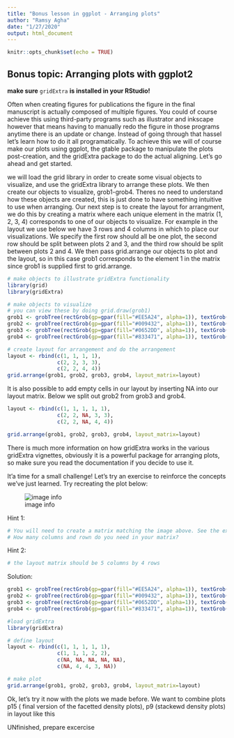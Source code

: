 ---
title: "Bonus lesson in ggplot - Arranging plots"
author: "Ramsy Agha"
date: "1/27/2020"
output: html_document
---

```{r setup, include=FALSE}
knitr::opts_chunk$set(echo = TRUE)
```

## Bonus topic: Arranging plots with ggplot2

__make sure__ `gridExtra` __is installed in your RStudio!__

Often when creating figures for publications the figure in the final manuscript is actually composed of multiple figures. You could of course achieve this using third-party programs such as illustrator and inkscape however that means having to manually redo the figure in those programs anytime there is an update or change. Instead of going through that hassel let’s learn how to do it all programatically. To achieve this we will of course make our plots using ggplot, the gtable package to manipulate the plots post-creation, and the gridExtra package to do the actual aligning. Let’s go ahead and get started.

we will load the grid library in order to create some visual objects to visualize, and use the gridExtra library to arrange these plots. We then create our objects to visualize, grob1-grob4. Theres no need to understand how these objects are created, this is just done to have something intuitive to use when arranging. Our next step is to create the layout for arrangment, we do this by creating a matrix where each unique element in the matrix (1, 2, 3, 4) corresponds to one of our objects to visualize. For example in the layout we use below we have 3 rows and 4 columns in which to place our visualizations. We specify the first row should all be one plot, the second row should be split between plots 2 and 3, and the third row should be split between plots 2 and 4. We then pass grid.arrange our objects to plot and the layout, so in this case grob1 corresponds to the element 1 in the matrix since grob1 is supplied first to grid.arrange.

```{r grid_conceptual}
# make objects to illustrate gridExtra functionality
library(grid)
library(gridExtra)

# make objects to visualize
# you can view these by doing grid.draw(grob1)
grob1 <- grobTree(rectGrob(gp=gpar(fill="#EE5A24", alpha=1)), textGrob("1", gp=gpar(fontsize=28)))
grob2 <- grobTree(rectGrob(gp=gpar(fill="#009432", alpha=1)), textGrob("2", gp=gpar(fontsize=28)))
grob3 <- grobTree(rectGrob(gp=gpar(fill="#0652DD", alpha=1)), textGrob("3", gp=gpar(fontsize=28)))
grob4 <- grobTree(rectGrob(gp=gpar(fill="#833471", alpha=1)), textGrob("4", gp=gpar(fontsize=28)))

# create layout for arrangement and do the arrangement
layout <- rbind(c(1, 1, 1, 1),
                c(2, 2, 3, 3),
                c(2, 2, 4, 4))
grid.arrange(grob1, grob2, grob3, grob4, layout_matrix=layout)
```

It is also possible to add empty cells in our layout by inserting NA into our layout matrix. Below we split out grob2 from grob3 and grob4.

```{r, grid_conceptual_2}
layout <- rbind(c(1, 1, 1, 1, 1),
                c(2, 2, NA, 3, 3),
                c(2, 2, NA, 4, 4))

grid.arrange(grob1, grob2, grob3, grob4, layout_matrix=layout)
```


There is much more information on how gridExtra works in the various gridExtra vignettes, obviously it is a powerful package for arranging plots, so make sure you read the documentation if you decide to use it. 

It'a time for a small challenge! Let’s try an exercise to reinforce the concepts we’ve just learned. Try recreating the plot below:

![image info](./grid_conceptual_3.png)

Hint 1:

```{r grid_conceptual_3_hint}

# You will need to create a matrix matching the image above. See the exmaple above and use NAs where necessaray
# How many columns and rown do you need in your matrix?

```

Hint 2:
```{r grid_conceptual_3_hint2}

# the layout matrix should be 5 columns by 4 rows

```


Solution: 
```{r grid_conceptual_3_solution}
grob1 <- grobTree(rectGrob(gp=gpar(fill="#EE5A24", alpha=1)), textGrob("1", gp=gpar(fontsize=28)))
grob2 <- grobTree(rectGrob(gp=gpar(fill="#009432", alpha=1)), textGrob("2", gp=gpar(fontsize=28)))
grob3 <- grobTree(rectGrob(gp=gpar(fill="#0652DD", alpha=1)), textGrob("3", gp=gpar(fontsize=28)))
grob4 <- grobTree(rectGrob(gp=gpar(fill="#833471", alpha=1)), textGrob("4", gp=gpar(fontsize=28)))

#load gridExtra
library(gridExtra)

# define layout
layout <- rbind(c(1, 1, 1, 1, 1),
                c(1, 1, 1, 2, 2),
                c(NA, NA, NA, NA, NA),
                c(NA, 4, 4, 3, NA))

# make plot
grid.arrange(grob1, grob2, grob3, grob4, layout_matrix=layout)

```

Ok, let's try it now with the plots we made before. We want to combine plots p15 ( final version of the facetted density plots), p9 (stackewd density plots) in layout like this





UNfinished, prepare excercise
